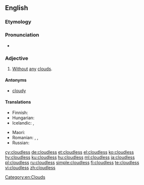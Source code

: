 ==English==

===Etymology===
{{suffix|cloud|less|lang=en}}

===Pronunciation===
* {{audio|En-us-cloudless.ogg|Audio (US)|lang=en}}

===Adjective===
{{en-adj}}

# {{context|weather|lang=en}} [[without|Without]] [[any]] [[cloud]]s.

====Antonyms====
* [[cloudy]]

====Translations====
{{trans-top|without any clouds}}
* Finnish: {{t+|fi|pilvetön}}
* Hungarian: {{t+|hu|felhőtlen}}
* Icelandic: {{t+|is|heiður}}, {{t|is|heiðskír}}
{{trans-mid}}
* Maori: {{t|mi|tīhore}}
* Romanian: {{t+|ro|senin}},  {{t+|ro|clar}},  {{t+|ro|limpede}}
* Russian: {{t+|ru|безоблачный|tr=b'ezóblačnyj}}
{{trans-bottom}}

[[Category:en:Clouds]]

[[cy:cloudless]]
[[de:cloudless]]
[[et:cloudless]]
[[el:cloudless]]
[[ko:cloudless]]
[[hy:cloudless]]
[[ku:cloudless]]
[[hu:cloudless]]
[[ml:cloudless]]
[[ja:cloudless]]
[[pl:cloudless]]
[[ru:cloudless]]
[[simple:cloudless]]
[[fi:cloudless]]
[[te:cloudless]]
[[vi:cloudless]]
[[zh:cloudless]]